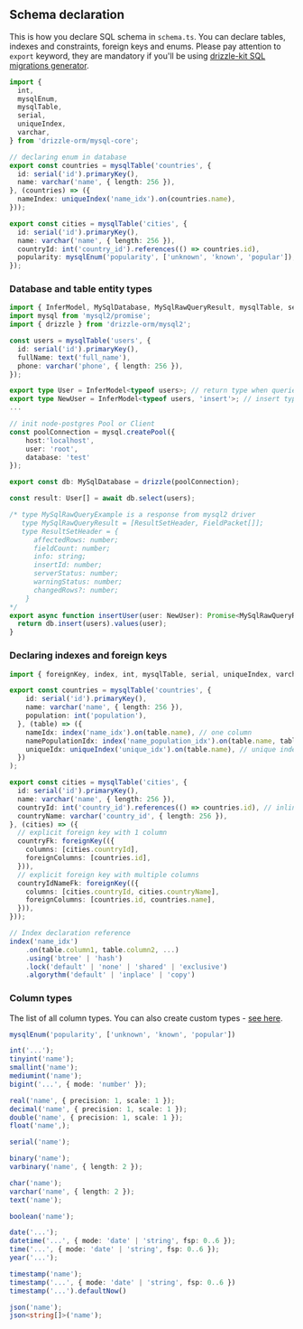 ## Schema declaration

This is how you declare SQL schema in `schema.ts`. You can declare tables, indexes and constraints, foreign keys and enums. Please pay attention to `export` keyword, they are mandatory if you'll be using [drizzle-kit SQL migrations generator](#migrations).

```typescript filename="db.ts" copy
import {
  int,
  mysqlEnum,
  mysqlTable,
  serial,
  uniqueIndex,
  varchar,
} from 'drizzle-orm/mysql-core';

// declaring enum in database
export const countries = mysqlTable('countries', {
  id: serial('id').primaryKey(),
  name: varchar('name', { length: 256 }),
}, (countries) => ({
  nameIndex: uniqueIndex('name_idx').on(countries.name),
}));

export const cities = mysqlTable('cities', {
  id: serial('id').primaryKey(),
  name: varchar('name', { length: 256 }),
  countryId: int('country_id').references(() => countries.id),
  popularity: mysqlEnum('popularity', ['unknown', 'known', 'popular']),
});
```

### Database and table entity types

```typescript filename="db.ts" copy
import { InferModel, MySqlDatabase, MySqlRawQueryResult, mysqlTable, serial, text, varchar } from 'drizzle-orm/mysql-core';
import mysql from 'mysql2/promise';
import { drizzle } from 'drizzle-orm/mysql2';

const users = mysqlTable('users', {
  id: serial('id').primaryKey(),
  fullName: text('full_name'),
  phone: varchar('phone', { length: 256 }),
});

export type User = InferModel<typeof users>; // return type when queried
export type NewUser = InferModel<typeof users, 'insert'>; // insert type
...

// init node-postgres Pool or Client
const poolConnection = mysql.createPool({
    host:'localhost', 
    user: 'root',
    database: 'test'
});

export const db: MySqlDatabase = drizzle(poolConnection);

const result: User[] = await db.select(users);

/* type MySqlRawQueryExample is a response from mysql2 driver
   type MySqlRawQueryResult = [ResultSetHeader, FieldPacket[]];
   type ResultSetHeader = {
      affectedRows: number;
      fieldCount: number;
      info: string;
      insertId: number;
      serverStatus: number;
      warningStatus: number;
      changedRows?: number;
    }
*/
export async function insertUser(user: NewUser): Promise<MySqlRawQueryResult> {
  return db.insert(users).values(user);
}
```

### Declaring indexes and foreign keys

```typescript filename="db.ts" copy
import { foreignKey, index, int, mysqlTable, serial, uniqueIndex, varchar } from 'drizzle-orm/mysql-core';

export const countries = mysqlTable('countries', {
    id: serial('id').primaryKey(),
    name: varchar('name', { length: 256 }),
    population: int('population'),
  }, (table) => ({
    nameIdx: index('name_idx').on(table.name), // one column
    namePopulationIdx: index('name_population_idx').on(table.name, table.population), // multiple columns
    uniqueIdx: uniqueIndex('unique_idx').on(table.name), // unique index
  })
);

export const cities = mysqlTable('cities', {
  id: serial('id').primaryKey(),
  name: varchar('name', { length: 256 }),
  countryId: int('country_id').references(() => countries.id), // inline foreign key
  countryName: varchar('country_id', { length: 256 }),
}, (cities) => ({
  // explicit foreign key with 1 column
  countryFk: foreignKey(({
    columns: [cities.countryId],
    foreignColumns: [countries.id],
  })),
  // explicit foreign key with multiple columns
  countryIdNameFk: foreignKey(({
    columns: [cities.countryId, cities.countryName],
    foreignColumns: [countries.id, countries.name],
  })),
}));

// Index declaration reference
index('name_idx')
    .on(table.column1, table.column2, ...)
    .using('btree' | 'hash')
    .lock('default' | 'none' | 'shared' | 'exclusive')
    .algorythm('default' | 'inplace' | 'copy')
```

### Column types

The list of all column types. You can also create custom types - [see here](./custom-types).

```typescript
mysqlEnum('popularity', ['unknown', 'known', 'popular'])

int('...');
tinyint('name');
smallint('name');
mediumint('name');
bigint('...', { mode: 'number' });

real('name', { precision: 1, scale: 1 });
decimal('name', { precision: 1, scale: 1 });
double('name', { precision: 1, scale: 1 });
float('name',);

serial('name');

binary('name');
varbinary('name', { length: 2 });

char('name');
varchar('name', { length: 2 });
text('name');

boolean('name');

date('...');
datetime('...', { mode: 'date' | 'string', fsp: 0..6 });
time('...', { mode: 'date' | 'string', fsp: 0..6 });
year('...');

timestamp('name');
timestamp('...', { mode: 'date' | 'string', fsp: 0..6 })
timestamp('...').defaultNow()

json('name');
json<string[]>('name');
```